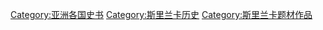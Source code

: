 {{Catnav|頁面分類|各種主題的頁面分類|按國家分類|各國歷史|斯里蘭卡历史}}
{{Catnav|頁面分類|历史|歷史學|史书}}
{{Catnav|頁面分類|历史|各國歷史|斯里蘭卡历史}}
{{Catnav|頁面分類|历史|各區域的歷史|亚洲历史|斯里蘭卡历史}}
{{Catnav|頁面分類|人类社会|社会科学|社会科学著作|史书}}
{{Catnav|頁面分類|人文學科|歷史學|史书}}

[[Category:亚洲各国史书‎|Category:亚洲各国史书‎]]
[[Category:斯里兰卡历史|Category:斯里兰卡历史]]
[[Category:斯里兰卡题材作品‎|Category:斯里兰卡题材作品‎]]
